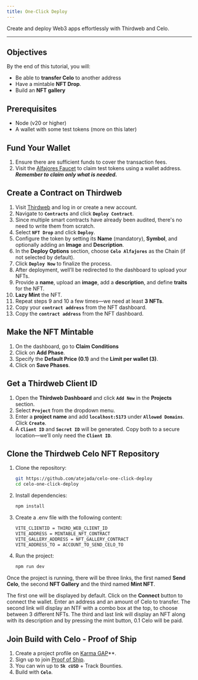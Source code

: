 ```yaml
---
title: One-Click Deploy
---
```


Create and deploy Web3 apps effortlessly with Thirdweb and Celo. 

---

## Objectives

By the end of this tutorial, you will:

- Be able to **transfer Celo** to another address
- Have a mintable **NFT Drop**.
- Build an **NFT gallery**

## Prerequisites

* Node (v20 or higher)
* A wallet with some test tokens (more on this later)

## Fund Your Wallet  

1. Ensure there are sufficient funds to cover the transaction fees.  
2. Visit the [Alfajores Faucet](https://faucet.celo.org/alfajores) to claim test tokens using a wallet address. ***Remember to claim only what is needed.***

## Create a Contract on Thirdweb

1. Visit [Thirdweb](https://thirdweb.com/login?utm_source=celo&utm_medium=documentation&utm_campaign=chain_docs) and log in or create a new account.  
2. Navigate to **`Contracts`** and click **`Deploy Contract`**.  
3. Since multiple smart contracts have already been audited, there's no need to write them from scratch.  
4. Select **`NFT Drop`** and click **`Deploy`**.  
5. Configure the token by setting its **Name** (mandatory), **Symbol**, and optionally adding an **Image** and **Description**.  
6. In the **Deploy Options** section, choose **`Celo Alfajores`** as the Chain (if not selected by default).  
7. Click **`Deploy Now`** to finalize the process.  
8. After deployment, well’ll be redirected to the dashboard to upload your NFTs.  
9. Provide a **name**, upload an **image**, add a **description**, and define **traits** for the NFT.  
10. **Lazy Mint** the NFT.
11. Repeat steps 9 and 10 a few times—we need at least **3 NFTs**.  
12. Copy your **`contract address`** from the NFT dashboard.
13. Copy the **`contract address`** from the NFT dashboard.  

## Make the NFT Mintable

1. On the dashboard, go to **Claim Conditions**
2. Click on **Add Phase**.
2. Specify the **Default Price (0.1)** and the **Limit per wallet (3)**.
3. Click on **Save Phases**.

## Get a Thirdweb Client ID  

1. Open the **Thirdweb Dashboard** and click **`Add New`** in the **Projects** section.  
2. Select **`Project`** from the dropdown menu.  
3. Enter a **project name** and add **`localhost:5173`** under **`Allowed Domains`**. Click **`Create`**.  
4. A **`Client ID`** and **`Secret ID`** will be generated. Copy both to a secure location—we’ll only need the **`Client ID`**.  

## Clone the Thirdweb Celo NFT Repository  

1. Clone the repository: 

   ```sh
   git https://github.com/atejada/celo-one-click-deploy
   cd celo-one-click-deploy
   ```

2. Install dependencies:


   ```sh
   npm install
   ```

3. Create a .env file with the following content:


   ```sh
   VITE_CLIENTID = THIRD_WEB_CLIENT_ID
   VITE_ADDRESS = MINTABLE_NFT_CONTRACT
   VITE_GALLERY_ADDRESS = NFT_GALLERY_CONTRACT
   VITE_ADDRESS_TO = ACCOUNT_TO_SEND_CELO_TO
   ```	

4. Run the project:


   ```sh
   npm run dev
   ```

Once the project is running, there will be three links, the first named **Send Celo**, the second **NFT Gallery** and the third 
named **Mint NFT**.

The first one will be displayed by default. Click on the **Connect** button to connect the wallet. Enter an 
address and an amount of Celo to transfer. The second link will display an NTF with a combo box at the top, to choose between 3 different
NFTs. The third and last link will display an NFT along with its description and by pressing the mint button, 0.1 Celo will be paid.

## Join Build with Celo - Proof of Ship

1. Create a project profile on [Karma GAP](https://docs.gap.karmahq.xyz/how-to-guides/integrations/celo-proof-of-ship)**.
2. Sign up to join [Proof of Ship](https://celo-devs.beehiiv.com/subscribe).
3. You can win up to **`5k cUSD`** + Track Bounties.
4. Build with **`Celo`**.

